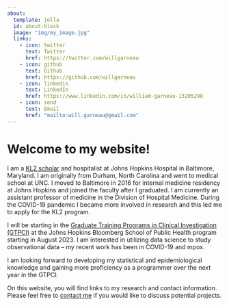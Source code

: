 ---
about:
  template: jolla
  id: about-block
  image: "img/my_image.jpg"
  links:
    - icon: twitter
      text: Twitter
      href: https://twitter.com/willgarneau
    - icon: github
      text: Github
      href: https://github.com/willgarneau
    - icon: linkedin
      text: LinkedIn
      href: https://www.linkedin.com/in/william-garneau-13205298
    - icon: send
      text: Email
      href: "mailto:will.garneau@gmail.com"  
---

::: {#about-block}
:::

# Welcome to my website!

I am a [KL2 scholar](https://ncats.nih.gov/ctsa/about/training/programs) and hospitalist at Johns Hopkins Hospital in Baltimore, Maryland. I am originally from Durham, North Carolina and went to medical school at UNC. I moved to Baltimore in 2016 for internal medicine residency at Johns Hopkins and joined the faculty after I graduated. I am currently an assistant professor of medicine in the Division of Hospital Medicine. During the COVID-19 pandemic I became more involved in research and this led me to apply for the KL2 program.

I will be starting in the [Graduate Training Programs in Clinical Investigation (GTPCI)](https://publichealth.jhu.edu/academics/academic-program-finder/graduate-training-programs-in-clinical-investigation "Graduate Training Programs in Clinical Investigation (GTPCI)") at the Johns Hopkins Bloomberg School of Public Health program starting in August 2023. I am interested in utilizing data science to study observational data -- my recent work has been in COVID-19 and mpox.

I am looking forward to developing my statistical and epidemiological knowledge and gaining more proficiency as a programmer over the next year in the GTPCI.

On this website, you will find links to my research and contact information. Please feel free to [contact me](mailto:will.garneau@gmail.com) if you would like to discuss potential projects.
